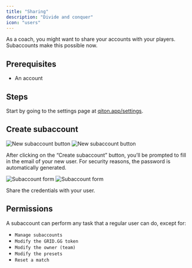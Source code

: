 ```yaml
---
title: "Sharing"
description: "Divide and conquer"
icon: "users"
---
```


As a coach, you might want to share your accounts with your players.
Subaccounts make this possible now.

## Prerequisites

- An account

## Steps

Start by going to the settings page at [qiton.app/settings](https://qiton.app/settings).

## Create subaccount

<Frame>
    <img
        className="block dark:hidden"
        src="./images/sub/button.png"
        alt="New subaccount button"
    />
    <img
        className="hidden dark:block"
        src="./images/sub/button.png"
        alt="New subaccount button"
    />
</Frame>

After clicking on the “Create subaccount” button, you’ll be prompted to fill in the email of your new user.
For security reasons, the password is automatically generated.

<Frame>
    <img
        className="block dark:hidden"
        src="./images/sub/form.png"
        alt="Subaccount form"
    />
    <img
        className="hidden dark:block"
        src="./images/sub/form.png"
        alt="Subaccount form"
    />
</Frame>

Share the credentials with your user.

## Permissions

A subaccount can perform any task that a regular user can do, except for:
- `Manage subaccounts`
- `Modify the GRID.GG token`
- `Modify the owner (team)`
- `Modify the presets`
- `Reset a match`
